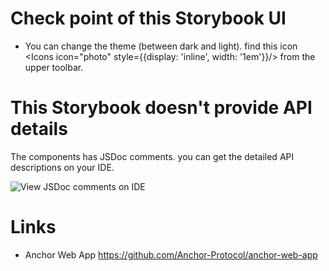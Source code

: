 
<Meta title="Intro"/>

# Check point of this Storybook UI

- You can change the theme (between dark and light). find this icon <Icons icon="photo" style={{display: 'inline', width: '1em'}}/> from the upper toolbar.

# This Storybook doesn't provide API details

The components has JSDoc comments. you can get the detailed API descriptions on your IDE.

<img src={viewJsdocComments} width={600} alt="View JSDoc comments on IDE"/>

# Links

- Anchor Web App <https://github.com/Anchor-Protocol/anchor-web-app>